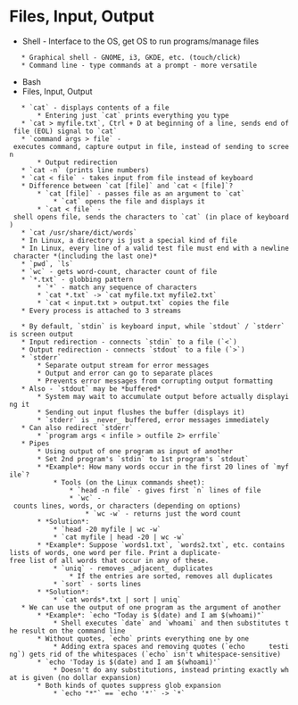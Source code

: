 = Files, Input, Output =
* Shell - Interface to the OS, get OS to run programs/manage files
	* Graphical shell - GNOME, i3, GKDE, etc. (touch/click)
	* Command line - type commands at a prompt - more versatile
* Bash
* Files, Input, Output
	* `cat` - displays contents of a file
		* Entering just `cat` prints everything you type
	* `cat > myfile.txt`, Ctrl + D at beginning of a line, sends end of file (EOL) signal to `cat`
	* `command args > file` - executes command, capture output in file, instead of sending to screen
		* Output redirection
	* `cat -n` (prints line numbers)
	* `cat < file` - takes input from file instead of keyboard
	* Difference between `cat [file]` and `cat < [file]`?
		* `cat [file]` - passes file as an argument to `cat`
			* `cat` opens the file and displays it
		* `cat < file` - shell opens file, sends the characters to `cat` (in place of keyboard)
	* `cat /usr/share/dict/words`
	* In Linux, a directory is just a special kind of file
	* In Linux, every line of a valid test file must end with a newline character *(including the last one)*
	* `pwd`, `ls`
	* `wc` - gets word-count, character count of file
	* `*.txt` - globbing pattern
		* `*` - match any sequence of characters
		* `cat *.txt` -> `cat myfile.txt myfile2.txt`
		* `cat < input.txt > output.txt` copies the file
	* Every process is attached to 3 streams
	{{file:Images/ONENOTE_2018-09-13_22-22-02.png}}
	* By default, `stdin` is keyboard input, while `stdout` / `stderr` is screen output
	* Input redirection - connects `stdin` to a file (`<`)
	* Output redirection - connects `stdout` to a file (`>`)
	* `stderr`
		* Separate output stream for error messages
		* Output and error can go to separate places
		* Prevents error messages from corrupting output formatting
	* Also - `stdout` may be *buffered*
		* System may wait to accumulate output before actually displaying it
		* Sending out input flushes the buffer (displays it)
		* `stderr` is _never_ buffered, error messages immediately
	* Can also redirect `stderr`
		* `program args < infile > outfile 2> errfile`
	* Pipes
		* Using output of one program as input of another
		* Set 2nd program's `stdin` to 1st program's `stdout`
		* *Example*: How many words occur in the first 20 lines of `myfile`?
			* Tools (on the Linux commands sheet):
				* `head -n file` - gives first `n` lines of file
				* `wc` - counts lines, words, or characters (depending on options)
					* `wc -w` - returns just the word count
		* *Solution*:
			* `head -20 myfile | wc -w`
			* `cat myfile | head -20 | wc -w`
		* *Example*: Suppose `words1.txt`, `words2.txt`, etc. contains lists of words, one word per file. Print a duplicate-free list of all words that occur in any of these.
			* `uniq` - removes _adjacent_ duplicates
				* If the entries are sorted, removes all duplicates
			* `sort` - sorts lines
		* *Solution*:
			* `cat words*.txt | sort | uniq`
	* We can use the output of one program as the argument of another
		* *Example*: `echo "Today is $(date) and I am $(whoami)"`
			* Shell executes `date` and `whoami` and then substitutes the result on the command line
		* Without quotes, `echo` prints everything one by one
			* Adding extra spaces and removing quotes (`echo      testing`) gets rid of the whitespaces (`echo` isn't whitespace-sensitive)
		* `echo 'Today is $(date) and I am $(whoami)'`
			* Doesn't do any substitutions, instead printing exactly what is given (no dollar expansion)
		* Both kinds of quotes suppress glob expansion
			* `echo "*"` == `echo '*'` -> `*`
